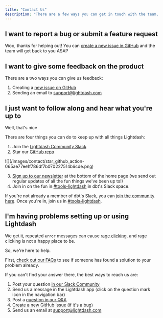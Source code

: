 ```yaml
---
title: "Contact Us"
description: "There are a few ways you can get in touch with the team. Here's which one to use depending on your situation:"
---
```


## I want to report a bug or submit a feature request

Woo, thanks for helping out\! You can [create a new issue in GitHub](https://github.com/lightdash/lightdash/issues) and the team will get back to you ASAP <Icon icon="face-smile" iconType="solid" />

## I want to give some feedback on the product

There are a two ways you can give us feedback:

1. Creating a [new issue on GitHub](https://github.com/lightdash/lightdash/issues)
2. Sending an email to [support@lightdash.com](mailto:support@lightdash.com)

## I just want to follow along and hear what you're up to

Well, that's nice <Icon icon="face-smile-beam" iconType="solid" />

There are four things you can do to keep up with all things Lightdash:

1. Join the [Lightdash Community Slack](https://join.slack.com/t/lightdash-community/shared_invite/zt-2wgtavou8-VRhwXI~QbjCAHQs0WBac3w).
2. Star our [GitHub repo](https://github.com/lightdash/lightdash)

<Frame>
  ![](/images/contact/star_github_action-065ae77ee1f786df7b070227514b6cde.png)
</Frame>

3. [Sign up to our newsletter](https://www.lightdash.com/#wf-form-email-form) at the bottom of the home page (we send out regular updates of all the fun things we've been up to\!)
4. Join in on the fun in [#tools-lightdash](https://getdbt.slack.com/archives/C026WJE4A69) in dbt's Slack space.

If you're not already a member of dbt's Slack, you can [join the community here](https://www.getdbt.com/community/join-the-community). Once you're in, join us in [#tools-lightdash](https://getdbt.slack.com/archives/C026WJE4A69).

## I'm having problems setting up or using Lightdash

We get it, repeated `error` messages can cause [rage clicking](https://www.fullstory.com/blog/rage-clicks-turn-analytics-into-actionable-insights/), and rage clicking is not a happy place to be.

So, we're here to help.

First, [check out our FAQs](https://github.com/lightdash/lightdash/discussions/categories/q-a) to see if someone has found a solution to your problem already.

If you can't find your answer there, the best ways to reach us are:

1. Post your question [in our Slack Community](https://join.slack.com/t/lightdash-community/shared_invite/zt-2wgtavou8-VRhwXI~QbjCAHQs0WBac3w)
2. Send us a message in the Lightdash app (click on the question mark icon in the navigation bar)
3. Post a [question in our Q&A](https://github.com/lightdash/lightdash/discussions/categories/q-a)
4. [Create a new GitHub issue](https://github.com/lightdash/lightdash/issues) (if it's a bug)
5. Send us an email at [support@lightdash.com](mailto:support@lightdash.com)